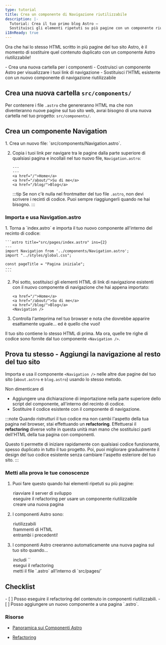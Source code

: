 ```yaml
---
type: tutorial
title: Crea un componente di Navigazione riutilizzabile
description: |-
  Tutorial: Crea il tuo primo blog Astro —
  Sostituisci gli elementi ripetuti su più pagine con un componente riutilizzabile
i18nReady: true
---
```


Ora che hai lo stesso HTML scritto in più pagine del tuo sito Astro, è il momento di sostituire quel contenuto duplicato con un componente Astro riutilizzabile!

<PreCheck>
  - Crea una nuova cartella per i componenti
  - Costruisci un componente Astro per visualizzare i tuoi link di navigazione
  - Sostituisci l'HTML esistente con un nuovo componente di navigazione riutilizzabile
</PreCheck>

## Crea una nuova cartella `src/components/`

Per contenere i file `.astro` che genereranno HTML ma che non diventeranno nuove pagine sul tuo sito web, avrai bisogno di una nuova cartella nel tuo progetto: `src/components/`.


## Crea un componente Navigation

<Steps>
1. Crea un nuovo file: `src/components/Navigation.astro`.

2. Copia i tuoi link per navigare tra le pagine dalla parte superiore di qualsiasi pagina e incollali nel tuo nuovo file, `Navigation.astro`:

    ```astro title="src/components/Navigation.astro" "---"
    ---
    ---
    <a href="/">Home</a>
    <a href="/about/">Su di me</a>
    <a href="/blog/">Blog</a>
    ```
    :::tip
    Se non c'è nulla nel frontmatter del tuo file `.astro`, non devi scrivere i recinti di codice. Puoi sempre riaggiungerli quando ne hai bisogno.
    :::
</Steps>

### Importa e usa Navigation.astro

<Steps>
1. Torna a `index.astro` e importa il tuo nuovo componente all'interno del recinto di codice:

    ```astro title="src/pages/index.astro" ins={2}
    ---
    import Navigation from '../components/Navigation.astro';
    import "../styles/global.css";

    const pageTitle = "Pagina iniziale";
    ---
    ```

2. Poi sotto, sostituisci gli elementi HTML di link di navigazione esistenti con il nuovo componente di navigazione che hai appena importato:

    ```astro title="src/pages/index.astro" del={1-3} ins={4}
    <a href="/">Home</a>
    <a href="/about/">Su di me</a>
    <a href="/blog/">Blog</a>
    <Navigation />
    ```

3. Controlla l'anteprima nel tuo browser e nota che dovrebbe apparire esattamente uguale... ed è quello che vuoi!
</Steps>

Il tuo sito contiene lo stesso HTML di prima. Ma ora, quelle tre righe di codice sono fornite dal tuo componente `<Navigation />`.

<Box icon="puzzle-piece">

## Prova tu stesso - Aggiungi la navigazione al resto del tuo sito

Importa e usa il componente `<Navigation />` nelle altre due pagine del tuo sito (`about.astro` e `blog.astro`) usando lo stesso metodo.

Non dimenticare di
- Aggiungere una dichiarazione di importazione nella parte superiore dello script del componente, all'interno del recinto di codice.
- Sostituire il codice esistente con il componente di navigazione.

</Box>

:::note
Quando ristrutturi il tuo codice ma non cambi l'aspetto della tua pagina nel browser, stai effettuando un **refactoring**. Effettuerai il **refactoring** diverse volte in questa unità man mano che sostituisci parti dell'HTML della tua pagina con componenti.

Questo ti permette di iniziare rapidamente con qualsiasi codice funzionante, spesso duplicato in tutto il tuo progetto. Poi, puoi migliorare gradualmente il design del tuo codice esistente senza cambiare l'aspetto esteriore del tuo sito.
:::



<Box icon="question-mark">

### Metti alla prova le tue conoscenze



1. Puoi fare questo quando hai elementi ripetuti su più pagine:
    <MultipleChoice>
      <Option>
        riavviare il server di sviluppo
      </Option>
      <Option isCorrect>
        eseguire il refactoring per usare un componente riutilizzabile
      </Option>
      <Option>
        creare una nuova pagina
      </Option>
    </MultipleChoice>

2. I componenti Astro sono:
    <MultipleChoice>
      <Option>
        riutilizzabili
      </Option>
      <Option>
        frammenti di HTML
      </Option>
      <Option isCorrect>
        entrambi i precedenti!
      </Option>
    </MultipleChoice>

3. I componenti Astro creeranno automaticamente una nuova pagina sul tuo sito quando...
    <MultipleChoice>
      <Option>
        includi `<html></html>`
      </Option>
      <Option>
        esegui il refactoring
      </Option>
      <Option isCorrect>
        metti il file `.astro` all'interno di `src/pages/`
      </Option>
    </MultipleChoice>
</Box>

<Box icon="check-list">

## Checklist

<Checklist>
- [ ] Posso eseguire il refactoring del contenuto in componenti riutilizzabili.
- [ ] Posso aggiungere un nuovo componente a una pagina `.astro`.
</Checklist>

</Box>

### Risorse

- [Panoramica sui Componenti Astro](/it/basics/astro-components/)

- [Refactoring](https://refactoring.com/) <Badge class="neutral-badge" text="external" />
